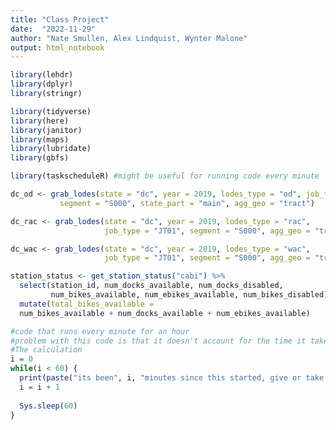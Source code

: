 ```yaml
---
title: "Class Project"
date:  "2022-11-29"
author: "Nate Smullen, Alex Lindquist, Wynter Malone"
output: html_notebook
---
```


```r
library(lehdr)
library(dplyr)
library(stringr)

library(tidyverse)
library(here)
library(janitor)
library(maps)
library(lubridate)
library(gbfs)

library(taskscheduleR) #might be useful for running code every minute
```

```r
dc_od <- grab_lodes(state = "dc", year = 2019, lodes_type = "od", job_type = "JT01", 
           segment = "S000", state_part = "main", agg_geo = "tract")
```

```r
dc_rac <- grab_lodes(state = "dc", year = 2019, lodes_type = "rac", 
                     job_type = "JT01", segment = "S000", agg_geo = "tract")
```

```r
dc_wac <- grab_lodes(state = "dc", year = 2019, lodes_type = "wac", 
                     job_type = "JT01", segment = "S000", agg_geo = "tract")
```

```r
station_status <- get_station_status("cabi") %>% 
  select(station_id, num_docks_available, num_docks_disabled, 
         num_bikes_available, num_ebikes_available, num_bikes_disabled) %>%
  mutate(total_bikes_available = 
  num_bikes_available + num_docks_available + num_ebikes_available)
```

```r
#code that runs every minute for an hour
#problem with this code is that it doesn't account for the time it takes to do
#The calculation
i = 0
while(i < 60) {
  print(paste("its been", i, "minutes since this started, give or take a bit"))
  i = i + 1
  
  Sys.sleep(60)
}
```
